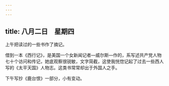 ```yaml
---
---
---
```

title: 八月二日　星期四
---




上午把读过的一些书作了摘记。

借到一本《西行记》，是美国一个女新闻记者―威尔斯―作的，系写述共产党人物七十个访问和传记，她底观察很锐敏，文字简截，这使我恍惚记起了过去一些西人写的《太平天国》人物志。这类书常常却出于外国人之手。

下午写抄《鹿台恨》一部分，小有变动。